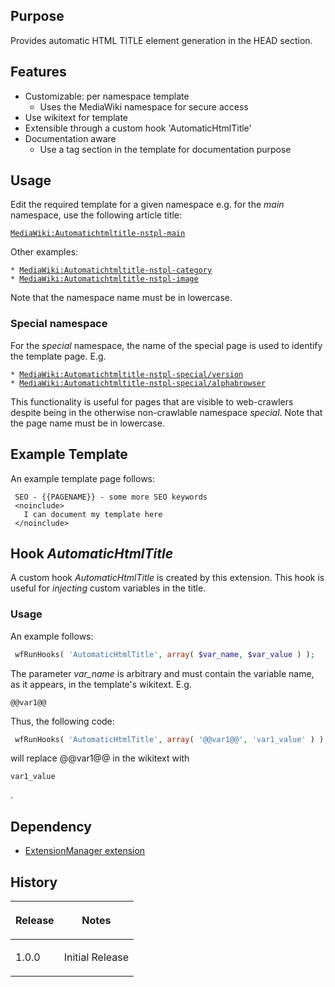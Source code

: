 {{Extension
|name        = AutomaticHtmlTitle
|status      = stable
|type        = parser function
|author      = [[user:jldupont|Jean-Lou Dupont]]
|image       =
|version     = 1.0.0
|update      =
|mediawiki   = 1.11, 1.12
|download    = [http://mediawiki.googlecode.com/svn/tags/AutomaticHtmlTitle/ SVN]
|readme      =
|changelog   = See SVN ($Id$)
|description = Provides automatic HTML title element generation in the HEAD section
|parameters  =
|rights      =
|example     = [http://jldupont.com/Extension:MindMeister]
}}
== Purpose==
Provides automatic HTML TITLE element generation in the HEAD section.

== Features ==
* Customizable: per namespace template
** Uses the MediaWiki namespace for secure access
* Use wikitext for template   
* Extensible through a custom hook 'AutomaticHtmlTitle'
* Documentation aware
** Use a tag section <noinclude> in the template for documentation purpose

== Usage ==
Edit the required template for a given namespace e.g. for the ''main'' namespace, use the following article title:
 [[MediaWiki:Automatichtmltitle-nstpl-main]]
Other examples:
 * [[MediaWiki:Automatichtmltitle-nstpl-category]]
 * [[MediaWiki:Automatichtmltitle-nstpl-image]]
Note that the namespace name must be in lowercase.
 
=== Special namespace ===
For the ''special'' namespace, the name of the special page is used to identify the template page.
E.g.
 * [[MediaWiki:Automatichtmltitle-nstpl-special/version]]
 * [[MediaWiki:Automatichtmltitle-nstpl-special/alphabrowser]]  
This functionality is useful for pages that are visible to web-crawlers despite being in the otherwise non-crawlable namespace ''special''. Note that the page name must be in lowercase.

== Example Template ==
An example template page follows:
<pre>
 SEO - {{PAGENAME}} - some more SEO keywords
 <noinclude>
   I can document my template here
 </noinclude>
</pre>

== Hook ''AutomaticHtmlTitle'' ==
A custom hook ''AutomaticHtmlTitle'' is created by this extension. This hook is useful for ''injecting'' custom variables in the title.
=== Usage ===
An example follows:
<source lang=php>
 wfRunHooks( 'AutomaticHtmlTitle', array( $var_name, $var_value ) );
</source> 
The parameter ''var_name'' is arbitrary and must contain the variable name, as it appears, in the template's wikitext.
E.g.
 @@var1@@
Thus, the following code:
<source lang=php>
 wfRunHooks( 'AutomaticHtmlTitle', array( '@@var1@@', 'var1_value' ) );
</source> 
will replace <nowiki>@@var1@@</nowiki> in the wikitext with <pre>var1_value</pre>.

== Dependency ==
* [[Extension:ExtensionManager|ExtensionManager extension]]

{{Pear|AutomaticHtmlTitle}}

<!--requires [[Extension:VersaComment]] -->
<!--{{
[[{{FULLPAGENAMEE}}/Tests]]
}}-->

== History ==
{|class=datatable
! Release !! Notes
|-
| 1.0.0 || Initial Release
|}
